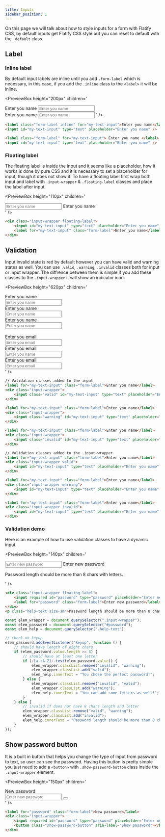 ```yaml
---
title: Inputs
sidebar_position: 1
---
```



On this page we will talk about how to style inputs for a form with Flatify CSS, by default inputs get Flatify CSS style but you can reset to default with the `.default` class.

## Label

### Inline label

By default input labels are inline until you add `.form-label` which is necessary, in this case, if you add the `.inline` class to the `<label>` it will be inline.

<PreviewBox
	height="200px"
	children='<!DOCTYPE html>
<html lang="en">
	<head>
		<meta charset="UTF-8" />
		<meta http-equiv="X-UA-Compatible" content="IE=edge" />
		<meta name="viewport" content="width=device-width, initial-scale=1.0" />
		<link rel="stylesheet" href="https://raw.githack.com/amir2mi/FlatifyCSS/master/dist/css/flatify-min.css" />
		<title>Inputs</title>
	</head>
	<body>
			<label for="my-text-input" class="form-label inline">Enter you name</label>
			<input id="my-text-input" type="text" placeholder="Enter you name" />
			<br>
			<label for="my-text-input" class="form-label">Enter you name</label>
			<input id="my-text-input" type="text" placeholder="Enter you name" />
	</body>
</html>'
/>

```html title="index.html"
<label class="form-label inline" for="my-text-input">Enter you name</label>
<input id="my-text-input" type="text" placeholder="Enter you name" />

<label class="form-label" for="my-text-input"> Enter you name </label>
<input id="my-text-input" type="text" placeholder="Enter you name" />
```

### Floating label

The floating label is inside the input and it seems like a placeholder, how it works is done by pure CSS and it is necessary to set a placeholder for input, though it does not show it.
To have a floating label first wrap both input and label with `.input-wrapper` & `.floating-label` classes and place the label after input.

<PreviewBox
	height="110px"
	children='<!DOCTYPE html>
<html lang="en">
	<head>
		<meta charset="UTF-8" />
		<meta http-equiv="X-UA-Compatible" content="IE=edge" />
		<meta name="viewport" content="width=device-width, initial-scale=1.0" />
		<link rel="stylesheet" href="https://raw.githack.com/amir2mi/FlatifyCSS/master/dist/css/flatify-min.css" />
		<title>Inputs</title>
	</head>
	<body>
		<div class="input-wrapper floating-label">
			<input id="my-text-input" type="text" placeholder="Enter you name" />
			<label for="my-text-input" class="form-label">Enter you name</label>
		</div>
	</body>
</html>'
/>

```html {1,3} title="index.html"
<div class="input-wrapper floating-label">
	<input id="my-text-input" type="text" placeholder="Enter you name" />
	<label for="my-text-input" class="form-label">Enter you name</label>
</div>
```

## Validation

Input invalid state is red by default however you can have valid and warning states as well. You can use `.valid`, `.warning`, `.invalid` classes both for input or input wrapper. The diffrence between them is simple if you add these classes to the `.input-wrapper` it will show an indicator icon.

<PreviewBox
	height="620px"
	children='<!DOCTYPE html>
<html lang="en">
	<head>
		<meta charset="UTF-8" />
		<meta http-equiv="X-UA-Compatible" content="IE=edge" />
		<meta name="viewport" content="width=device-width, initial-scale=1.0" />
		<link rel="stylesheet" href="https://raw.githack.com/amir2mi/FlatifyCSS/master/dist/css/flatify-min.css" />
		<title>Inputs</title>
	</head>
	<body>
		<label for="my-text-input" class="form-label">Enter you name</label>
		<div class="input-wrapper">
			<input class="valid" id="my-text-input" type="text" placeholder="Enter you name" />
		</div>
		<label for="my-text-input" class="form-label">Enter you name</label>
		<div class="input-wrapper">
			<input class="warning" id="my-text-input" type="text" placeholder="Enter you name" />
		</div>
		<label for="my-text-input" class="form-label">Enter you name</label>
		<div class="input-wrapper">
			<input class="invalid" id="my-text-input" type="text" placeholder="Enter you name" />
		</div>
		<br>
		<label for="my-email-input" class="form-label">Enter you email</label>
		<div class="input-wrapper valid">
			<input id="my-email-input" type="email" placeholder="Enter you email" />
		</div>
		<label for="my-email-input" class="form-label">Enter you email</label>
		<div class="input-wrapper warning">
			<input id="my-email-input" type="email" placeholder="Enter you name" />
		</div>
		<label for="my-email-input" class="form-label">Enter you email</label>
		<div class="input-wrapper invalid">
			<input id="my-email-input" type="email" placeholder="Enter you email" />
		</div>
	</body>
</html>'
/>

```html title="index.html"
// Validation classes added to the input
<label for="my-text-input" class="form-label">Enter you name</label>
<div class="input-wrapper">
	<input class="valid" id="my-text-input" type="text" placeholder="Enter you name" />
</div>

<label for="my-text-input" class="form-label">Enter you name</label>
<div class="input-wrapper">
	<input class="warning" id="my-text-input" type="text" placeholder="Enter you name" />
</div>

<label for="my-text-input" class="form-label">Enter you name</label>
<div class="input-wrapper">
	<input class="invalid" id="my-text-input" type="text" placeholder="Enter you name" />
</div>

// Validation classes added to the .input-wrapper
<label for="my-text-input" class="form-label">Enter you name</label>
<div class="input-wrapper valid">
	<input id="my-text-input" type="text" placeholder="Enter you name" />
</div>

<label for="my-text-input" class="form-label">Enter you name</label>
<div class="input-wrapper warning">
	<input id="my-text-input" type="text" placeholder="Enter you name" />
</div>

<label for="my-text-input" class="form-label">Enter you name</label>
<div class="input-wrapper invalid">
	<input id="my-text-input" type="text" placeholder="Enter you name" />
</div>
```

### Validation demo

Here is an example of how to use validation classes to have a dynamic input.

<PreviewBox
	height="140px"
	children='<!DOCTYPE html>
<html lang="en">
	<head>
		<meta charset="UTF-8" />
		<meta http-equiv="X-UA-Compatible" content="IE=edge" />
		<meta name="viewport" content="width=device-width, initial-scale=1.0" />
		<link rel="stylesheet" href="https://raw.githack.com/amir2mi/FlatifyCSS/master/dist/css/flatify-min.css" />
		<title>Inputs</title>
	</head>
	<body>
		<div class="input-wrapper floating-label">
			<input required id="password" type="password" placeholder="Enter new password" />
			<label for="password" class="form-label">Enter new password</label>
		</div>
		<p class="help-text size-sm">
			Password length should be more than 8 chars with letters.
		</p>
	</body>
	<script>
		const elem_wrapper = document.querySelector(".input-wrapper");
		const elem_password = document.querySelector("#password");
		const elem_help = document.querySelector(".help-text");
    	elem_password.addEventListener("keyup", function () {
    		if (elem_password.value.length >= 8) {
    			if (/[a-zA-Z]/.test(elem_password.value)) {
    				elem_wrapper.classList.remove("invalid", "warning");
    				elem_wrapper.classList.add("valid");
    				elem_help.innerText = "You chose the perfect password!";
    			} else {
    				elem_wrapper.classList.remove("invalid", "valid");
    				elem_wrapper.classList.add("warning");
    				elem_help.innerText = "You can add some letters as well!";
    			}
    		} else {
    			elem_wrapper.classList.remove("valid", "warning");
    			elem_wrapper.classList.add("invalid");
    			elem_help.innerText = "Password length should be more than 8 chars.";
    		}
    	});
    </script>
</html>'
/>

```html title="index.html"
<div class="input-wrapper floating-label">
	<input required id="password" type="password" placeholder="Enter new password" />
	<label for="password" class="form-label">Enter new password</label>
</div>
<p class="help-text size-sm">Password length should be more than 8 chars with letters.</p>
```

```javascript title="main.js"
const elem_wrapper = document.querySelector(".input-wrapper");
const elem_password = document.querySelector("#password");
const elem_help = document.querySelector(".help-text");

// check on keyup
elem_password.addEventListener("keyup", function () {
	// should have length of eight chars
	if (elem_password.value.length >= 8) {
		// should have at least one letter
		if (/[a-zA-Z]/.test(elem_password.value)) {
			elem_wrapper.classList.remove("invalid", "warning");
			elem_wrapper.classList.add("valid");
			elem_help.innerText = "You chose the perfect password!";
		} else {
			elem_wrapper.classList.remove("invalid", "valid");
			elem_wrapper.classList.add("warning");
			elem_help.innerText = "You can add some letters as well!";
		}
	} else {
		// invalid if does not have 8 chars length and letter
		elem_wrapper.classList.remove("valid", "warning");
		elem_wrapper.classList.add("invalid");
		elem_help.innerText = "Password length should be more than 8 chars.";
	}
});
```

## Show password button

It is a built in button that helps you change the type of input from password to text, so user can see the password. Having this button is pretty simple you just need to add a `<button>` with `.show-password-button` class inside the `.input-wrapper` element.

<PreviewBox
	height="150px"
	children='
<!DOCTYPE html>
<html lang="en">
	<head>
		<meta charset="UTF-8" />
		<meta http-equiv="X-UA-Compatible" content="IE=edge" />
		<meta name="viewport" content="width=device-width, initial-scale=1.0" />
		<link rel="stylesheet" href="https://raw.githack.com/amir2mi/FlatifyCSS/master/dist/css/flatify-min.css" />
		<title>Buttons</title>
        <script src="https://raw.githack.com/amir2mi/flatifycss/master/dist/js/flatify-min.js"></script>
    </head>
    <body>
        <label for="password" class="form-label">New password</label>
		<div class="input-wrapper">
			<input required id="password" type="password" placeholder="Enter new password" />
			<button class="show-password-button" aria-label="Show password"></button>
		</div>
    </body>
</html>
'
/>

```html title="index.html"
<label for="password" class="form-label">New password</label>
<div class="input-wrapper">
	<input required id="password" type="password" placeholder="Enter new password" />
	<button class="show-password-button" aria-label="Show password"></button>
</div>
```
